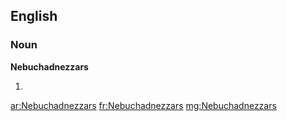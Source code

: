 ==English==

===Noun===
'''Nebuchadnezzars'''

# {{plural of|[[Nebuchadnezzar]]}}

[[ar:Nebuchadnezzars]]
[[fr:Nebuchadnezzars]]
[[mg:Nebuchadnezzars]]